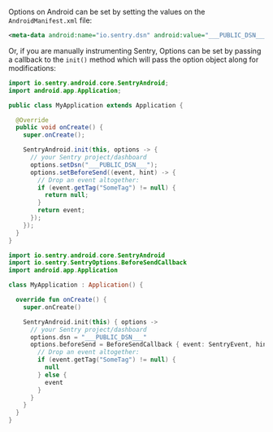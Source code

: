 Options on Android can be set by setting the values on the `AndroidManifest.xml` file:

```xml
<meta-data android:name="io.sentry.dsn" android:value="___PUBLIC_DSN___" />
```

Or, if you are manually instrumenting Sentry, Options can be set by passing a callback to the `init()` method which will
pass the option object along for modifications:

```java
import io.sentry.android.core.SentryAndroid;
import android.app.Application;

public class MyApplication extends Application {

  @Override
  public void onCreate() {
    super.onCreate();

    SentryAndroid.init(this, options -> {
      // your Sentry project/dashboard
      options.setDsn("___PUBLIC_DSN___");
      options.setBeforeSend((event, hint) -> {
        // Drop an event altogether:
        if (event.getTag("SomeTag") != null) {
          return null;
        }
        return event;
      });
    });
  }
}
```

```kotlin
import io.sentry.android.core.SentryAndroid
import io.sentry.SentryOptions.BeforeSendCallback
import android.app.Application

class MyApplication : Application() {

  override fun onCreate() {
    super.onCreate()

    SentryAndroid.init(this) { options ->
      // your Sentry project/dashboard
      options.dsn = "___PUBLIC_DSN___"
      options.beforeSend = BeforeSendCallback { event: SentryEvent, hint: Any? ->
        // Drop an event altogether:
        if (event.getTag("SomeTag") != null) {
          null
        } else {
          event
        }
      }
    }
  }
}
```

